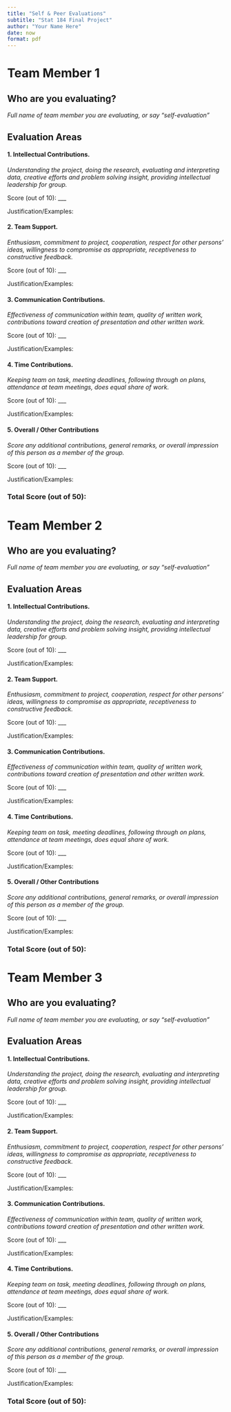 ```yaml
---
title: "Self & Peer Evaluations"
subtitle: "Stat 184 Final Project"
author: "Your Name Here"
date: now
format: pdf
---
```

<!--Directions
Use this RMD template to complete peer and self evaluations for your final project. Be sure to answer all prompts for each team member and yourself. You'll upload the knitted PDF (not the RMD) to the appropriate Canvas Portal.
--->


# Team Member 1

## Who are you evaluating?

*Full name of team member you are evaluating, or say "self-evaluation"*


## Evaluation Areas

#### 1. Intellectual Contributions.

*Understanding the project, doing the research, evaluating and interpreting data, creative efforts and problem solving insight, providing intellectual leadership for group.* 

Score (out of 10): ___

Justification/Examples:




#### 2. Team Support.

*Enthusiasm, commitment to project, cooperation, respect for other persons’ ideas, willingness to compromise as appropriate, receptiveness to constructive feedback.* 

Score (out of 10): ___

Justification/Examples:




#### 3. Communication Contributions. 

*Effectiveness of communication within team, quality of written work, contributions toward creation of presentation and other written work.* 

Score (out of 10): ___

Justification/Examples:




#### 4. Time Contributions.

*Keeping team on task, meeting deadlines, following through on plans, attendance at team meetings, does equal share of work.* 

Score (out of 10): ___

Justification/Examples:





#### 5. Overall / Other Contributions

*Score any additional contributions, general remarks, or overall impression of this person as a member of the group.*


Score (out of 10): ___

Justification/Examples:





### Total Score (out of 50): 


# Team Member 2

## Who are you evaluating?

*Full name of team member you are evaluating, or say "self-evaluation"*


## Evaluation Areas

#### 1. Intellectual Contributions.

*Understanding the project, doing the research, evaluating and interpreting data, creative efforts and problem solving insight, providing intellectual leadership for group.* 

Score (out of 10): ___

Justification/Examples:




#### 2. Team Support.

*Enthusiasm, commitment to project, cooperation, respect for other persons’ ideas, willingness to compromise as appropriate, receptiveness to constructive feedback.* 

Score (out of 10): ___

Justification/Examples:




#### 3. Communication Contributions. 

*Effectiveness of communication within team, quality of written work, contributions toward creation of presentation and other written work.* 

Score (out of 10): ___

Justification/Examples:




#### 4. Time Contributions.

*Keeping team on task, meeting deadlines, following through on plans, attendance at team meetings, does equal share of work.* 

Score (out of 10): ___

Justification/Examples:





#### 5. Overall / Other Contributions

*Score any additional contributions, general remarks, or overall impression of this person as a member of the group.*


Score (out of 10): ___

Justification/Examples:





### Total Score (out of 50): 


# Team Member 3

## Who are you evaluating?

*Full name of team member you are evaluating, or say "self-evaluation"*


## Evaluation Areas

#### 1. Intellectual Contributions.

*Understanding the project, doing the research, evaluating and interpreting data, creative efforts and problem solving insight, providing intellectual leadership for group.* 

Score (out of 10): ___

Justification/Examples:




#### 2. Team Support.

*Enthusiasm, commitment to project, cooperation, respect for other persons’ ideas, willingness to compromise as appropriate, receptiveness to constructive feedback.* 

Score (out of 10): ___

Justification/Examples:




#### 3. Communication Contributions. 

*Effectiveness of communication within team, quality of written work, contributions toward creation of presentation and other written work.* 

Score (out of 10): ___

Justification/Examples:




#### 4. Time Contributions.

*Keeping team on task, meeting deadlines, following through on plans, attendance at team meetings, does equal share of work.* 

Score (out of 10): ___

Justification/Examples:





#### 5. Overall / Other Contributions

*Score any additional contributions, general remarks, or overall impression of this person as a member of the group.*


Score (out of 10): ___

Justification/Examples:





### Total Score (out of 50): 

